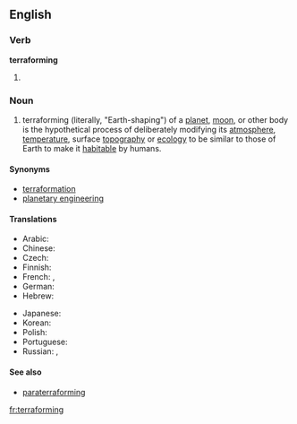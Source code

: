 ==English==

===Verb===
'''terraforming'''

# {{present participle of|[[terraform]]}}

===Noun===
{{en-noun|s|-}}

# terraforming (literally, "Earth-shaping") of a [[planet]], [[moon]], or other body is the hypothetical process of deliberately modifying its [[atmosphere]], [[temperature]], surface [[topography]] or [[ecology]] to be similar to those of Earth to make it [[habitable]] by humans.


====Synonyms====
* [[terraformation]]
* [[planetary engineering]]

====Translations====
{{trans-top|planetary engineering}}
* Arabic: {{t|ar|إعادة تأهيل|f|tr='i3aada ta'hiil|sc=Arab}}
* Chinese: {{zh-zh-p|地球化|dìqiúhuà}}
* Czech: {{t|cs|terraformace|f}}
* Finnish: {{t|fi|maankaltaistaminen}}
* French: {{t|fr|terraformation|f}},  {{t|fr|terraforming|m}}
* German: {{t|de|Terraforming|n}}
* Hebrew: {{t|he|הארצה|sc=Hebr}}
{{trans-mid}}
* Japanese: {{t|ja|テラフォーミング|tr=terrafōmingu|sc=Jpan}}
* Korean: {{t|ko|테라포밍|sc=Kore}}
* Polish: {{t|pl|terraformowanie|n}}
* Portuguese: {{t|pt|terraformação|f}}
* Russian: {{t|ru|терраформирование|n|tr=terraformírovanije|sc=Cyrl}},  {{t|ru|терраформинг|m|tr=terrafórming|sc=Cyrl}}
{{trans-bottom}}

====See also====
* [[paraterraforming]]

[[fr:terraforming]]